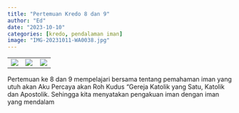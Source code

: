 ```yaml
---
title: "Pertemuan Kredo 8 dan 9"
author: "Ed"
date: "2023-10-10"
categories: [kredo, pendalaman iman]
image: "IMG-20231011-WA0038.jpg"
---
```


|                                                |                                                |                                                |
|------------------------|------------------------|------------------------|
| ![](/posts/kredo8dan9/IMG-20231010-WA0050.jpg) | ![](/posts/kredo8dan9/IMG-20231010-WA0051.jpg) | ![](/posts/kredo8dan9/IMG-20231010-WA0059.jpg) |

Pertemuan ke 8 dan 9 mempelajari bersama tentang pemahaman iman yang utuh akan Aku Percaya akan Roh Kudus "Gereja Katolik yang Satu, Katolik dan Apostolik. Sehingga kita menyatakan pengakuan iman dengan iman yang mendalam
